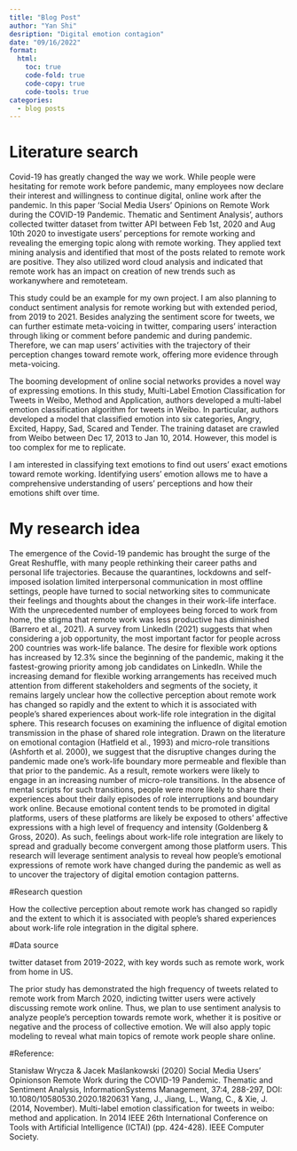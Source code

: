 ```yaml
---
title: "Blog Post"
author: "Yan Shi"
desription: "Digital emotion contagion"
date: "09/16/2022"
format:
  html:
    toc: true
    code-fold: true
    code-copy: true
    code-tools: true
categories:
  - blog posts
---
```


# Literature search

Covid-19 has greatly changed the way we work. While people were hesitating for remote work before pandemic, many employees now declare their interest and willingness to continue digital, online work after the pandemic. In this paper ‘Social Media Users’ Opinions on Remote Work during the COVID-19 Pandemic. Thematic and Sentiment Analysis’, authors collected twitter dataset from twitter API between Feb 1st, 2020 and Aug 10th 2020 to investigate users’ perceptions for remote working and revealing the emerging topic along with remote working. They applied text mining analysis and identified that most of the posts related to remote work are positive. They also utilized word cloud analysis and indicated that remote work has an impact on creation of new trends such as workanywhere and remoteteam. 

This study could be an example for my own project. I am also planning to conduct sentiment analysis for remote working but with extended period, from 2019 to 2021. Besides analyzing the sentiment score for tweets, we can further estimate meta-voicing in twitter, comparing users’ interaction through liking or comment before pandemic and during pandemic. Therefore, we can map users’ activities with the trajectory of their perception changes toward remote work, offering more evidence through meta-voicing.

The booming development of online social networks provides a novel way of expressing emotions. In this study, Multi-Label Emotion Classification for Tweets in Weibo, Method and Application, authors developed a multi-label emotion classification algorithm for tweets in Weibo. In particular, authors developed a model that classified emotion into six categories, Angry, Excited, Happy, Sad, Scared and Tender. The training dataset are crawled from Weibo between Dec 17, 2013 to Jan 10, 2014. However, this model is too complex for me to replicate. 

I am interested in classifying text emotions to find out users’ exact emotions toward remote working. Identifying users’ emotion allows me to have a comprehensive understanding of users’ perceptions and how their emotions shift over time.

# My research idea

The emergence of the Covid-19 pandemic has brought the surge of the Great Reshuffle, with many people rethinking their career paths and personal life trajectories. Because the quarantines, lockdowns and self-imposed isolation limited interpersonal communication in most offline settings, people have turned to social networking sites to communicate their feelings and thoughts about the changes in their work-life interface. With the unprecedented number of employees being forced to work from home, the stigma that remote work was less productive has diminished (Barrero et al., 2021). A survey from LinkedIn (2021) suggests that when considering a job opportunity, the most important factor for people across 200 countries was work-life balance. The desire for flexible work options has increased by 12.3% since the beginning of the pandemic, making it the fastest-growing priority among job candidates on LinkedIn. While the increasing demand for flexible working arrangements has received much attention from different stakeholders and segments of the society, it remains largely unclear how the collective perception about remote work has changed so rapidly and the extent to which it is associated with people’s shared experiences about work-life role integration in the digital sphere. This research focuses on examining the influence of digital emotion transmission in the phase of shared role integration. Drawn on the literature on emotional contagion (Hatfield et al., 1993) and micro-role transitions (Ashforth et al. 2000), we suggest that the disruptive changes during the pandemic made one’s work-life boundary more permeable and flexible than that prior to the pandemic. As a result, remote workers were likely to engage in an increasing number of micro-role transitions. In the absence of mental scripts for such transitions, people were more likely to share their experiences about their daily episodes of role interruptions and boundary work online. Because emotional content tends to be promoted in digital platforms, users of these platforms are likely be exposed to others’ affective expressions with a high level of frequency and intensity (Goldenberg & Gross, 2020). As such, feelings about work-life role integration are likely to spread and gradually become convergent among those platform users. This research will leverage sentiment analysis to reveal how people’s emotional expressions of remote work have changed during the pandemic as well as to uncover the trajectory of digital emotion contagion patterns. 

#Research question

How the collective perception about remote work has changed so rapidly and the extent to which it is associated with people’s shared experiences about work-life role integration in the digital sphere.

#Data source

twitter dataset from 2019-2022, with key words such as remote work, work from home in US.

The prior study has demonstrated the high frequency of tweets related to remote work from March 2020, indicting twitter users were actively discussing remote work online. Thus, we plan to use sentiment analysis to analyze people’s perception towards remote work, whether it is positive or negative and the process of collective emotion. We will also apply topic modeling to reveal what main topics of remote work people share online.

#Reference:

Stanisław Wrycza & Jacek Maślankowski (2020) Social Media Users’ Opinionson Remote Work during the COVID-19 Pandemic. Thematic and Sentiment Analysis, InformationSystems Management, 37:4, 288-297, DOI: 10.1080/10580530.2020.1820631
Yang, J., Jiang, L., Wang, C., & Xie, J. (2014, November). Multi-label emotion classification for tweets in weibo: method and application. In 2014 IEEE 26th International Conference on Tools with Artificial Intelligence (ICTAI) (pp. 424-428). IEEE Computer Society.
